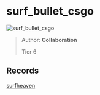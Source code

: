 
# surf_bullet_csgo

![surf_bullet_csgo](https://raw.githubusercontent.com/Sayt123/SurfMapPics/Maps-and-bonuses/csgo/surf_bullet_csgo.jpg)

> Author: **Collaboration**
>
> Tier 6

## Records

[surfheaven](https://surfheaven.eu/map/surf_bullet_csgo)
